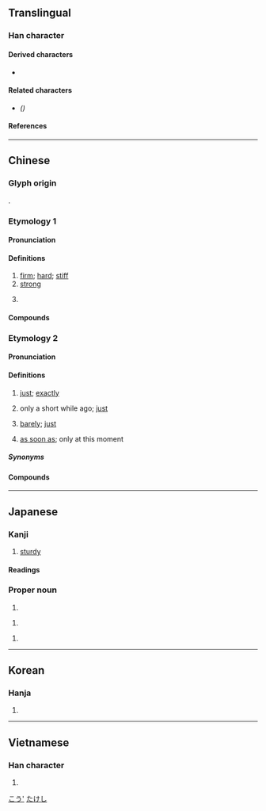 {{also|刚}}
{{character info}}
==Translingual==

===Han character===
{{Han char|rn=18|rad=刀|as=08|sn=10|four=72200|canj=BULN|ids=⿰岡刂}}

====Derived characters====
* {{l|mul|[[𭡺]], [[𬌧]], [[𫅙]], [[𮢪]], [[𡬼]], [[𪮚]], [[𠠊]]}}

====Related characters====
* {{l|mul|[[刚]]}} ''({{w|Simplified Chinese}})''

====References====
{{Han ref|kx=0141.110|dkj=02042|dj=0320.170|hdz=10344.100|uh=525B}}

----

==Chinese==

===Glyph origin===
{{Han etym}}
{{Han compound|岡|刀|c1=p|c2=s|t2=knife|ls=psc}}.

===Etymology 1===
{{zh-forms|s=刚}}

====Pronunciation====
{{zh-pron
|m=gāng
|ma=Zh-gāng.ogg
|m-s=gang1
|c=gong1
|c-t=gong1
|g=gong1
|h=pfs=kông;gd=gong1
|j=gon1
|mb=gó̤ng
|md=gŏng
|mn=kong/ml:kang
|mn-t=gang1
|w=1kaan
|x=gan1
|mc=y
|oc=y
|cat=a,pn
}}

====Definitions====
{{zh-hanzi}}

# [[firm]]; [[hard]]; [[stiff]]
# [[strong]]
#: {{zh-x|他 的 性格 是 剛 與 柔 的 結合。|His character is a combination of '''strength''' and kindness.}}
# {{surname|zh}}

====Compounds====
{{zh-der|剛健|剛勁|剛勇|剛度|剛強|剛性|剛愎|剛愎自用|剛果|剛果紅|剛架|剛柔相濟|剛正|剛毅|剛毛|剛氣|剛烈|剛玉|剛直|剛石|剛砂|剛硬|剛韌|剛體|金剛|吐剛茹柔|剛毫筆|剛板硬正|大剛來|剛褊自用|剛性憲法|剛戾|丈二金剛|大剛喒|剛柔|吳剛|四大金剛|剛道|剛口|剛棱|吳剛伐桂|剛日|剛毅木訥|剛柔並濟|剛性路面|剛毅果決|內柔外剛|外剛內柔|剛正不阿|剛行剛驀|以柔克剛|密跡金剛|待剛來|剛愎不仁|好剛口|以柔制剛|剛愎性成|外柔內剛|剛切|剛克|剛腸|剛而自矜|剛戾自用|剛風|洪剛|柔能克剛|摧剛為柔|百鍊剛|柔能制剛|柔茹剛吐|無欲則剛|氣血方剛|沉潛剛克|沒剛性|沉漸剛克|金剛石|金剛頂經|血氣方剛|金剛界|金剛砂|騂剛|金剛猩猩|茹柔吐剛|金剛鑽婚|金剛怒目|立地金剛|陽剛|金剛努目|金剛鑽|金剛經|金剛智|變形金剛}}

===Etymology 2===
{{zh-forms|s=刚|alt=將-dialectal}}
{{rfe|zh}}

====Pronunciation====
{{zh-pron
|m=gāng,jiāng,1nb=standard in Mainland and Taiwan,2nb=colloquial variant
|m-s=jiang1
|c=gong1
|c-t=gong1
|g=jiong1
|h=gd=gong1
|j=jion1/gon1
|j_note=jion1 - colloquial
|mb=
|md=gŏng
|mn=kong/ml:kang
|mn-t=gang1
|w=1kaan,1jian
|w_note=1jian - colloquial (dated)
|x=jian1
|mc=
|oc=
|cat=adv
}}

====Definitions====
{{zh-hanzi}}

# [[just]]; [[exactly]]
#: {{zh-x|剛好|just, exactly}}
# only a short while ago; [[just]]
#: {{zh-x|剛才|just now; a moment ago}}
#: {{zh-x|剛剛|just now; only}}
#: {{zh-x|他 '''剛''' 回來 。|He has '''just''' came back.}}
# [[barely]]; [[just]]
#: {{zh-x|一 個 月 1000 元 的 工資，剛 夠 他 吃飯。|He earns 1000 yuan a month, '''barely''' enough for food.}}
# [[as soon as]]; only at this moment
#: {{zh-x|他 剛 做完 工作，鈴 就 響 了.|The moment he finished his work, the bell rang.}}

=====Synonyms=====
{{zh-dial|剛才}}

====Compounds====
{{zh-der|剛剛|剛好|剛巧|剛才|才剛|剛子}}

{{zh-cat|Beginning}}

----

==Japanese==

===Kanji===
{{ja-kanji|grade=c|rs=刀08}}

# [[sturdy]]

====Readings====
{{ja-readings
|goon=こう
|kanon=こう
|kanyoon=ごう
|kun=つよ-い, こわい
}}

===Proper noun===
{{ja-pos|proper|たけし}}

# {{given name|ja|male}}

{{ja-pos|proper|つよし}}

# {{given name|ja|male}}

{{ja-pos|proper|ごう}}

# {{given name|ja|male}}

[[Category:Japanese male given names|こう']]
[[Category:Japanese male given names|たけし]]

----

==Korean==

===Hanja===
{{ko-hanja|강}}

# {{rfdef|ko|sort=刀08}}

----

==Vietnamese==

===Han character===
{{vi-readings|reading=[[cương]], [[cang]]|rs=刀08}}

# {{rfdef|vi|sort=刀08}}